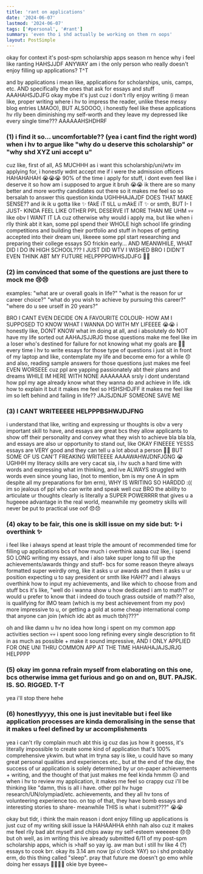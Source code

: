 ```yaml
---
title: 'rant on applications'
date: '2024-06-07'
lastmod: '2024-06-07'
tags: ['#personal', '#rant']
summary: 'even tho i shd actually be working on them rn oops'
layout: PostSimple
---
```


okay for context it's post-spm scholarship apps season rn hence why i feel like ranting HAHSJJDF ANYWAY am i the only person who really doesn't enjoy filling up applications? T^T

and by applications i mean like, applications for scholarships, unis, camps, etc. AND specifically the ones that ask for essays and stuff AAAHAHSJDJFG okay mybe it's just cuz i don't rlly enjoy writing (i mean like, proper writing where i hv to impress the reader, unlike these messy blog entries LMAOO), BUT ALSOOOO, i honestly feel like these applications hv rlly been diminishing my self-worth and they leave my depressed like every single time??? AAAAAAHSHDHRF

### (1) i find it so... uncomfortable?? (yea i cant find the right word) when i hv to argue like "why do u deserve this scholarship" or "why shd XYZ uni accept u"

cuz like, first of all, AS MUCHHH as i want this scholarship/uni/wtv im applying for, i honestly wdnt accept me if i were the admission officers HAHAHAHAH 😭😭😭 90% of the time i apply for stuff, i dont even feel like i deserve it so how am i supposed to argue it bruh 😭😭 ik there are so many better and more worthy candidates out there so it makes me feel so so bersalah to answer this question kinda UGHHHAJAJDF DOES THAT MAKE SENSE?? and ik ik u gotta like ✨ fAkE iT tiLL u mAkE iT ✨ or smth, BUT I- I JUST- KINDA FEEL LIKE OTHER PPL DESERVE IT MORE THAN ME UHM 💀💀 like obv I WANT IT LA cuz otherwise why would i apply ma, but like when i rlly think abt it kan, some ppl spend their WHOLE high school life grinding competitions and building their portfolio and stuff in hopes of getting accepted into their dream uni, likeeee some ppl start researching and preparing their college essays SO frickin early... AND MEANWHILE, WHAT DID I DO IN HIGH SCHOOL??? I JUST DID WTV I WISHED BRO I DIDN'T EVEN THINK ABT MY FUTURE HELPPPPGWHSJDJFG 🤡🤡 

### (2) im convinced that some of the questions are just there to mock me 😢😢

examples: "what are ur overall goals in life?" "what is the reason for ur career choice?" "what do you wish to achieve by pursuing this career?" "where do u see urself in 20 years?"

BRO I CANT EVEN DECIDE ON A FAVOURITE COLOUR- HOW AM I SUPPOSED TO KNOW WHAT I WANNA DO WITH MY LIFEEEE 😭😭 i honestly like, DONT KNOW what im doing at all, and i absolutely do NOT have my life sorted out AAHAJSJJRJG those questions make me feel like im a loser who's destined for failure for not knowing what my goals are 🥲🥲 every time i hv to write essays for those type of questions i just sit in front of my laptop and like, contemplate my life and become emo for a while 😞 and also, reading sample answers for those questions just makes me feel EVEN WORSEEE cuz ppl are yapping passionately abt their plans and dreams WHILE IM HERE WITH NONE AAAAAAAA srsly i dont understand how ppl my age already know what they wanna do and achieve in life. idk how to explain it but it makes me feel so HSHSHDJFF it makes me feel like im so left behind and failing in life?? JAJSJDNJF SOMEONE SAVE ME

### (3) I CANT WRITEEEEE HELPPPBSHWJDJFNG

i understand that like, writing and expressing ur thoughts is obv a very important skill to have, and essays are great bcs they allow applicants to show off their personality and convey what they wish to achieve bla bla bla, and essays are also ur opportunity to stand out, like OKAY FINEEEE YESSS essays are VERY good and they can tell u a lot about a person 💯🔥 BUT SOME OF US CAN'T FREAKING WRITEEEE AAAAWAHWJDNFJGNG 😭 UGHHH my literacy skills are very cacat sia, i hv such a hard time with words and expressing what im thinking, and ive ALWAYS struggled with words even since young liao, (not to mention, bm is my one A in spm despite all my preparations for bm erm), WHY IS WRITING SO HARDDD :(( im so jealous of ppl who can write and speak well cuz BRO the ability to articulate ur thoughts clearly is literally a SUPER POWERRRR that gives u a hugeeee advantage in the real world, meanwhile my geometry skills will never be put to practical use oof 😞😞 

### (4) okay to be fair, this one is skill issue on my side but: ✨ i overthink ✨

i feel like i always spend at least triple the amount of recommended time for filling up applications bcs of how much i overthink aaaaa cuz like, i spend SO LONG writing my essays, and i also take super long to fill up the achievements/awards thingy and stuff- bcs for some reason theyre always formatted super weirdly omg, like it asks u ur awards and then it asks u ur position expecting u to say president or smth like HAH?? and i always overthink how to input my achievements, and like which to choose from and stuff bcs it's like, "well do i wanna show u how dedicated i am to math?? or would u prefer to know that i indeed do touch grass outside of math?? also, is qualifying for IMO team (which is my best achievement from my pov) more impressive to u, or getting a gold at some cheap international comp that anyone can join (which idc abt as much tbh)???"

oh and like damn u hv no idea how long i spent on my common app activities section 💀💀 i spent sooo long refining every single description to fit in as much as possible + make it sound impressive, AND I ONLY APPLIED FOR ONE UNI THRU COMMON APP AT THE TIME HAHAHAJAJSJRJG HELPPPP

### (5) okay im gonna refrain myself from elaborating on this one, bcs otherwise imma get furious and go on and on, BUT. PAJSK. IS. SO. RIGGED. T-T
yea i'll stop there hehe

### (6) honestlyyyy, this one is just inevitable but i feel like application processes are kinda demoralising in the sense that it makes u feel defined by ur accomplishments 
yea i can't rlly complain much abt this ig cuz das jus how it goesss, it's literally impossible to create some kind of application that's 100% comprehensive ykwim. but what im tryna say is like, u could have so many great personal qualities and experiences etc., but at the end of the day, the success of ur application is solely determined by ur on-paper achievements + writing, and the thought of that just makes me feel kinda hmmm ☹️ and when i hv to review my application, it makes me feel so crappy cuz i'll be thinking like "damn, this is all i have. other ppl hv huge research/UN/olympiad/etc. achievements, and they all hv tons of volunteering experience too. on top of that, they have bomb essays and interesting stories to share- meanwhile THIS is what i submit???" 😭😭

okay but tldr, i think the main reason i dont enjoy filling up applications is just cuz of my writing skill issue la HAHAAHHA ehhh nah also cuz it makes me feel rlly bad abt myself and chips away my self-esteem weeeeee 😞😞 but oh well, as im writing this ive already submitted 6/11 of my post-spm scholarship apps, which is >half so yay ig. aw man but i still hv like 4 (?) essays to cook brr. okay its 3.14 am now (pi o'clock YAY) so i shd probably erm, do this thing called "sleep".  pray that future me doesn't go emo while doing her essays 🙏🏻🙏🏻 okie bye byeee~
